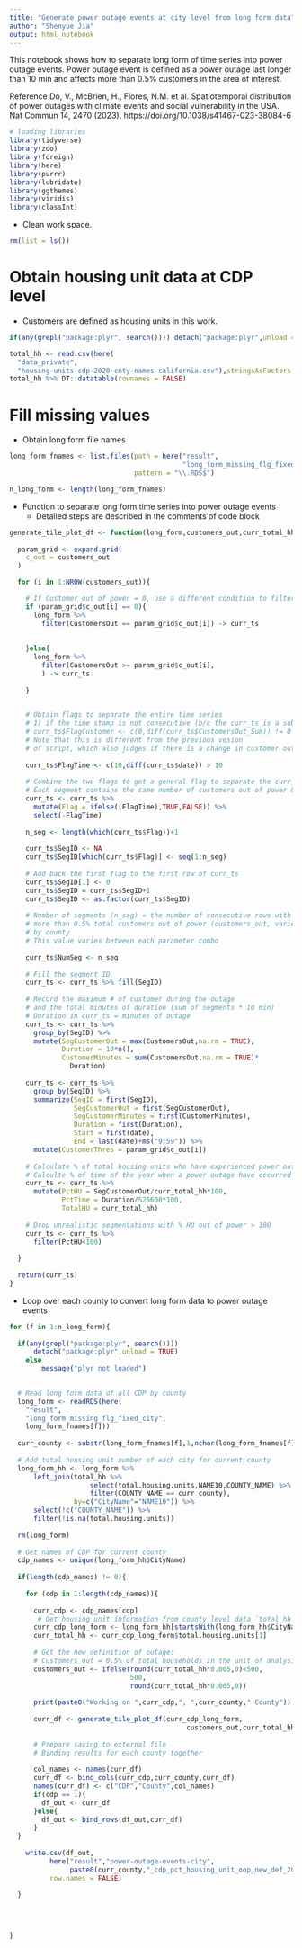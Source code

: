 ```yaml
---
title: "Generate power outage events at city level from long form data"
author: "Shenyue Jia"
output: html_notebook
---
```



This notebook shows how to separate long form of time series into power outage events.
Power outage event is defined as a power outage last longer than 10 min and affects more than 0.5% customers in the area of interest.

Reference
Do, V., McBrien, H., Flores, N.M. et al. Spatiotemporal distribution of power outages with climate events and social vulnerability in the USA. Nat Commun 14, 2470 (2023). https://doi.org/10.1038/s41467-023-38084-6

```r
# loading libraries
library(tidyverse)
library(zoo)
library(foreign)
library(here)
library(purrr)
library(lubridate)
library(ggthemes)
library(viridis)
library(classInt)
```

- Clean work space.
```r
rm(list = ls())
```

# Obtain housing unit data at CDP level

- Customers are defined as housing units in this work.

```r
if(any(grepl("package:plyr", search()))) detach("package:plyr",unload = TRUE) else message("plyr not loaded")

total_hh <- read.csv(here(
  "data_private",
  "housing-units-cdp-2020-cnty-names-california.csv"),stringsAsFactors = FALSE)
total_hh %>% DT::datatable(rownames = FALSE)
```

# Fill missing values

- Obtain long form file names

```r
long_form_fnames <- list.files(path = here("result",
                                           "long_form_missing_flg_fixed_city"),
                               pattern = "\\.RDS$")

n_long_form <- length(long_form_fnames)
```

- Function to separate long form time series into power outage events
    - Detailed steps are described in the comments of code block

```r
generate_tile_plot_df <- function(long_form,customers_out,curr_total_hh){
  
  param_grid <- expand.grid(
    c_out = customers_out
  )

  for (i in 1:NROW(customers_out)){

    # If Customer out of power = 0, use a different condition to filter the subset data
    if (param_grid$c_out[i] == 0){
      long_form %>%
        filter(CustomersOut == param_grid$c_out[i]) -> curr_ts
      
      
    }else{
      long_form %>%
        filter(CustomersOut >= param_grid$c_out[i],
        ) -> curr_ts
      
    }
    

    # Obtain flags to separate the entire time series 
    # 1) if the time stamp is not consecutive (b/c the curr_ts is a subset from the long-form)
    # curr_ts$FlagCustomer <- c(0,diff(curr_ts$CustomersOut_Sum)) != 0
    # Note that this is different from the previous vesion
    # of script, which also judges if there is a change in customer out
    
    curr_ts$FlagTime <- c(10,diff(curr_ts$date)) > 10
    
    # Combine the two flags to get a general flag to separate the curr_ts into segments
    # Each segment contains the same number of customers out of power & the timestamps are consecutive
    curr_ts <- curr_ts %>%
      mutate(Flag = ifelse((FlagTime),TRUE,FALSE)) %>%
      select(-FlagTime)
    
    n_seg <- length(which(curr_ts$Flag))+1
    
    curr_ts$SegID <- NA
    curr_ts$SegID[which(curr_ts$Flag)] <- seq(1:n_seg)
    
    # Add back the first flag to the first row of curr_ts
    curr_ts$SegID[1] <- 0
    curr_ts$SegID = curr_ts$SegID+1
    curr_ts$SegID <- as.factor(curr_ts$SegID)
    
    # Number of segments (n_seg) = the number of consecutive rows with 
    # more than 0.5% total customers out of power (customers_out, varies)
    # by county
    # This value varies between each parameter combo
    
    curr_ts$NumSeg <- n_seg
    
    # Fill the segment ID
    curr_ts <- curr_ts %>% fill(SegID)
    
    # Record the maximum # of customer during the outage 
    # and the total minutes of duration (sum of segments * 10 min)
    # Duration in curr_ts = minutes of outage
    curr_ts <- curr_ts %>%
      group_by(SegID) %>%
      mutate(SegCustomerOut = max(CustomersOut,na.rm = TRUE),
             Duration = 10*n(),
             CustomerMinutes = sum(CustomersOut,na.rm = TRUE)*
               Duration)
    
    curr_ts <- curr_ts %>%
      group_by(SegID) %>%
      summarize(SegID = first(SegID),
                SegCustomerOut = first(SegCustomerOut),
                SegCustomerMinutes = first(CustomerMinutes),
                Duration = first(Duration),
                Start = first(date),
                End = last(date)+ms("9:59")) %>%
      mutate(CustomerThres = param_grid$c_out[i])
    
    # Calculate % of total housing units who have experienced power outage
    # Calculte % of time of the year when a power outage have occurred
    curr_ts <- curr_ts %>%
      mutate(PctHU = SegCustomerOut/curr_total_hh*100,
             PctTime = Duration/525600*100,
             TotalHU = curr_total_hh)
    
    # Drop unrealistic segmentations with % HU out of power > 100
    curr_ts <- curr_ts %>%
      filter(PctHU<100)
    
  }
  
  return(curr_ts)
}

```

- Loop over each county to convert long form data to power outage events

```r

for (f in 1:n_long_form){
  
  if(any(grepl("package:plyr", search()))) 
      detach("package:plyr",unload = TRUE) 
    else 
        message("plyr not loaded")

  
  # Read long form data of all CDP by county
  long_form <- readRDS(here(
    "result",
    "long_form_missing_flg_fixed_city",
    long_form_fnames[f]))
  
  curr_county <- substr(long_form_fnames[f],1,nchar(long_form_fnames[f])-14)
  
  # Add total housing unit number of each city for current county
  long_form_hh <- long_form %>%
      left_join(total_hh %>%
                    select(total.housing.units,NAME10,COUNTY_NAME) %>%
                    filter(COUNTY_NAME == curr_county),
                by=c("CityName"="NAME10")) %>%
      select(!c("COUNTY_NAME")) %>%
      filter(!is.na(total.housing.units))
  
  rm(long_form)
  
  # Get names of CDP for current county
  cdp_names <- unique(long_form_hh$CityName)
  
  if(length(cdp_names) != 0){
      
    for (cdp in 1:length(cdp_names)){
      
      curr_cdp <- cdp_names[cdp]
       # Get housing unit information from county level data `total_hh`
      curr_cdp_long_form <- long_form_hh[startsWith(long_form_hh$CityName,curr_cdp),]
      curr_total_hh <- curr_cdp_long_form$total.housing.units[1]
      
      # Get the new definition of outage:
      # Customers out = 0.5% of total households in the unit of analysis
      customers_out <- ifelse(round(curr_total_hh*0.005,0)<500,
                              500,
                              round(curr_total_hh*0.005,0))
      
      print(paste0("Working on ",curr_cdp,", ",curr_county," County"))
      
      curr_df <- generate_tile_plot_df(curr_cdp_long_form,
                                            customers_out,curr_total_hh)
  
      # Prepare saving to external file
      # Binding results for each county together
  
      col_names <- names(curr_df)
      curr_df <- bind_cols(curr_cdp,curr_county,curr_df)
      names(curr_df) <- c("CDP","County",col_names)
      if(cdp == 1){
        df_out <- curr_df
      }else{
        df_out <- bind_rows(df_out,curr_df)
      } 
  }
  
    write.csv(df_out,
          here("result","power-outage-events-city",
               paste0(curr_county,"_cdp_pct_housing_unit_oop_new_def_2017_2022.csv")),
          row.names = FALSE)
      
  }
  


  
}                               

```
